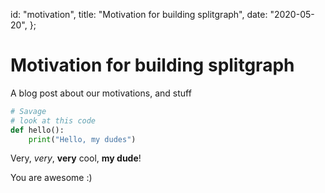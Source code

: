   id: "motivation",
  title: "Motivation for building splitgraph",
  date: "2020-05-20",
};

# Motivation for building splitgraph

A blog post about our motivations, and stuff

```python
# Savage
# look at this code
def hello():
    print("Hello, my dudes")
```

Very, _very_, **very** cool, **my dude**!

You are awesome :)
